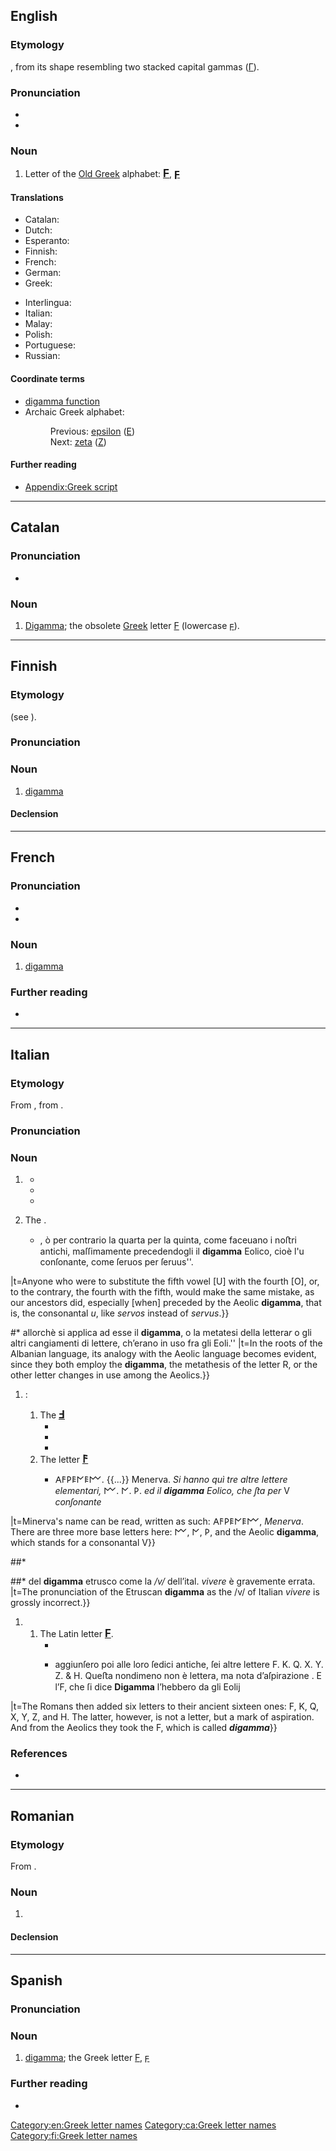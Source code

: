 {{also|Digamma}}
==English==
{{wikipedia}}

===Etymology===
{{prefix|en|di|gamma}}, from its shape resembling two stacked capital gammas ([[Γ]]).

===Pronunciation===
* {{IPA|en|/daɪˈɡæmə/}}
* {{rhymes|en|æmə|s=3}}

===Noun===
{{en-noun}}

# Letter of the [[w:Old Greek|Old Greek]] alphabet: <big><b>[[Ϝ]]</b></big>, <big><b>[[ϝ]]</b></big>

====Translations====
{{trans-top|letter of the Old Greek alphabet}}
* Catalan: {{t|ca|digamma|f}}
* Dutch: {{t|nl|digamma|m|f}}
* Esperanto: {{t+|eo|digamo}}
* Finnish: {{t+|fi|digamma}}
* French: {{t+|fr|digamma|m}}
* German: {{t+|de|Digamma|n}}
* Greek: {{t+|el|δίγαμμα|n}}
{{trans-mid}}
* Interlingua: {{t|ia|digamma}}
* Italian: {{t|it|digamma}}
* Malay: {{t|ms|digama}}
* Polish: {{t+|pl|digamma}}
* Portuguese: {{t|pt|digama|m}}
* Russian: {{t+|ru|дига́мма|f}}
{{trans-bottom}}

====Coordinate terms====
* [[digamma function]]
* Archaic Greek alphabet:
*: Previous: [[epsilon]] ([[Ε]])
*: Next: [[zeta]] ([[Ζ]])

====Further reading====
* [[Appendix:Greek script]]

[[Category:en:Greek letter names]]

----

==Catalan==

===Pronunciation===
* {{ca-IPA}}

===Noun===
{{ca-noun|f}}

# [[digamma#English|Digamma]]; the obsolete [[Appendix:Greek script|Greek]] letter [[Ϝ]] (lowercase [[ϝ]]).

[[Category:ca:Greek letter names]]

----

==Finnish==
{{wikipedia|lang=fi}}

===Etymology===
{{internationalism|fi}} (see {{cog|en|digamma}}).

===Pronunciation===
{{fi-pronunciation}}

===Noun===
{{fi-noun}}

# [[#English|digamma]]

====Declension====
{{fi-decl-kala|digamm|||a}}

[[Category:fi:Greek letter names]]

----

==French==

===Pronunciation===
* {{fr-IPA}}
* {{audio|fr|LL-Q150 (fra)-WikiLucas00-digamma.wav|Audio}}

===Noun===
{{fr-noun|m|#}}

# [[#English|digamma]] {{gloss|Greek letter}}

===Further reading===
* {{R:TLFi}}

{{C|fr|Greek letter names}}

----

==Italian==

===Etymology===
From {{bor|it|la|digamma}}, from {{der|it|grc|δίγαμμα|lit=double [[gamma]]}}.

===Pronunciation===
{{it-pr|digàmma}}

===Noun===
{{it-noun|m|#}}
{{wikipedia|lang=it}}
# {{l|en|digamma}} {{gl|Old Greek letter <big>'''[[Ϝ]]'''</big>, <big>'''[[ϝ]]'''</big>}}
#* {{quote-book
|it
|year=1734
|author=Giovanni Stefano Granara
|title=Dell’antichità ed origine di Roma - Dissertazione istorica
|url=https://books.google.it/books?id=X7JWD2vOuMEC&newbks=1&newbks_redir=0&hl=it&pg=PP7#v=onepage&q&f=false
|location=Venice
|publisher=Giammaria Lazzarone
|chapter=Capitolo ⅩⅩⅦ
|chapterurl=https://books.google.it/books?id=X7JWD2vOuMEC&newbks=1&newbks_redir=0&hl=it&pg=PA425#v=onepage&q&f=false
|page=428
|pageurl=https://books.google.it/books?id=X7JWD2vOuMEC&newbks=1&newbks_redir=0&hl=it&pg=PA428#v=onepage&q&f=false
|text=il '''digamma''' non ſolamente in vece dello ſpirito aſpro ſi usò, ma in vece uſoſſi eziandio di quello, che ''ſpirito dolce'' dir ſi potrebbe
|t=The '''digamma''' was not only used in place of the rough breathing, but it was also used in place of that which could be called ''smooth breathing''}}
#* {{quote-book
|it
|year=1800
|title=I dodici libri delle instituzioni oratorie - Tomo primo
|url=https://books.google.it/books?id=_H09AAAAcAAJ&newbks=1&newbks_redir=0&hl=it&pg=PA3#v=onepage&q&f=false
|original=Institutio oratoria
|by={{w|Quintilian|Marcus Fabius Quintilianus}}
|location=Vercelli
|chapter=Libro Ⅰ, Capo Ⅳ
|chapterurl=https://books.google.it/books?id=_H09AAAAcAAJ&newbks=1&newbks_redir=0&hl=it&pg=RA1-PA48#v=onepage&q&f=false
|page=51
|section=note (2)
|pageurl=https://books.google.it/books?id=_H09AAAAcAAJ&newbks=1&newbks_redir=0&hl=it&pg=RA1-PA51#v=onepage&q&f=false
|text=''Il '''digamma''' traea la ſua origine dal''  Vau ''de’ Fenici.''
|t=The '''digamma''' had its origin in the Phoenician ''waw''.}}
#* {{quote-book
|it
|year=1989
|author=Pierluigi Fiorini, transl.
|title=Lanfranco: da Pavia al Bec a Canterbury
|url=https://books.google.it/books?id=asATzdtUQ60C&newbks=1&newbks_redir=0&lpg=PA49&hl=it&pg=PA41#v=onepage&q&f=false
|location=Milan
|publisher=Editoriale Jaca Book Spa
|ISBN=88-16-40237-7
|original=Lanfranc of Bec
|by=Margaret Gibson
|chapter=Capitolo terzo: Lanfranco uomo di studio
|chapterurl=https://books.google.it/books?id=asATzdtUQ60C&newbks=1&newbks_redir=0&lpg=PA49&hl=it&pg=PA41#v=onepage&q&f=false
|page=49
|pageurl=https://books.google.it/books?id=asATzdtUQ60C&newbks=1&newbks_redir=0&lpg=PA49&hl=it&pg=PA49#v=onepage&q&f=false
|text=Gli si attribuisce una nota oscura sulla relazione tra il '''''digamma''''' (ϝ) greco e la ''v'' latina.
|t=One unclear note about the relation between Greek '''digamma''' (ϝ) and Latin ''v'' is attributed to him.}}
# {{lb|it|archaic|phonetics}} The {{l|en|semivowel}} {{IPAchar|/u̯/}}.
#* {{quote-book
|it
|year=1596
|author=Giovanni Battista Vangelista
|title=Discorsi grammaticali
|url=https://books.google.it/books?id=rbGkK09KcwEC&newbks=1&newbks_redir=0&hl=it&pg=PA1#v=onepage&q&f=false
|chapter=Della diffinitione, & diuiſione del barbariſmo, & del ſoleciſmo, & della deriuatione de i loro nomi
|chapterurl=https://books.google.it/books?id=rbGkK09KcwEC&newbks=1&newbks_redir=0&hl=it&pg=PA103-IA1#v=onepage&q&f=false
|page=106
|pageurl=https://books.google.it/books?id=rbGkK09KcwEC&newbks=1&newbks_redir=0&hl=it&pg=PA106#v=onepage&q&f=false
|text=''nel medeſimo errore caderebbe, chi poneſſe, ò la quinta vocale per la quarta {{...}}, ò per contrario la quarta per la quinta, come faceuano i noﬅri antichi, maſſimamente precedendogli il '''digamma''' Eolico, cioè l'u conſonante, come ſeruos per ſeruus''.
|t=Anyone who were to substitute the fifth vowel [U] with the fourth [O], or, to the contrary, the fourth with the fifth, would make the same mistake, as our ancestors did, especially [when] preceded by the Aeolic '''digamma''', that is, the consonantal ''u'', like ''servos'' instead of ''servus''.}}
#* {{quote-book
|it
|year=1831
|author=Giuseppe Crispi
|authorlink=Giuseppe Crispi
|title=Memoria sulla lingua albanese
|url=https://books.google.it/books?id=77FfAAAAcAAJ&newbks=1&newbks_redir=0&hl=it&pg=PA1#v=onepage&q&f=false
|location=Palermo
|page=27–28
|pageurl=https://books.google.it/books?id=77FfAAAAcAAJ&newbks=1&newbks_redir=0&hl=it&pg=PA28#v=onepage&q&f=false
|text=''nelle radici della lingua albanese rendesi manifesta l’analogia colla lingua eolica {{...}} allorchè si applica ad esse il '''digamma''', o la metatesi della lettera'' r '' o gli altri cangiamenti di lettere, ch’erano in uso fra gli Eoli.''
|t=In the roots of the Albanian language, its analogy with the Aeolic language becomes evident, since they both employ the '''digamma''', the metathesis of the letter R, or the other letter changes in use among the Aeolics.}}
# {{lb|it|obsolete}} {{n-g|A letter akin to digamma}}:
## The {{w|Claudian letters|Claudian letter}} <big>'''[[Ⅎ]]'''</big>
##* {{quote-book
|it
|year=1600
|author=Bernardo Davanzati Bostìchi, transl.
|authorlink=Bernardo Davanzati
|title=L'impero di Tiberio Cesare
|location=Florence
|publisher=Filippo Giunti
|url=https://books.google.it/books?id=wN_pqK6E7FwC&newbks=1&newbks_redir=0&hl=it&pg=PP5#v=onepage&q&f=false
|original=Annales
|by={{w|Tacitus|Publius Cornelius Tacitus}}
|chapter=Postille al testo
|trans-chapter=Marginalia
|chapterurl=https://books.google.it/books?id=wN_pqK6E7FwC&newbks=1&newbks_redir=0&hl=it&pg=PA176-IA1#v=onepage&q&f=false
|page=176
|pageurl=https://books.google.it/books?id=wN_pqK6E7FwC&newbks=1&newbks_redir=0&hl=it&pg=PA176-IA4#v=onepage&q&f=false
|section=Postilla 2. 34
|text=''a Claudio Imperadore non riuſcì d’aiutare di tre lettere il Romano. anzi furono sì ſcacciate, che non ci rimane notizia ſe non del '''digamma''' Eolico''
|t=Emperor Claudius did not manage to help Latin with the three letters. In fact, they were so adversed that no trace is left of them, except for the Aeolic '''digamma'''}}
##* {{quote-book
|it
|year=1625
|author=Antonio Agostini
|authorlink=Antonio Agustín y Albanell
|title=Dialoghi di D. Antonio Agostini Intorno alle Medaglie, Inſcrittioni, & altre Antichità
|url=https://books.google.it/books?id=h8qKov0pqd0C&newbks=1&newbks_redir=0&hl=it&pg=PP3#v=onepage&q&f=false
|chapter=Secondo dialogo - Annona
|page=70
|pageurl=https://books.google.it/books?id=h8qKov0pqd0C&newbks=1&newbks_redir=0&hl=it&pg=PA70#v=onepage&q&f=false
|text=A. Scriue Suetonio che l’Imperadore Tiberio Claudio aggiunſe certe lettere che mancauano alla pronuntia latina, ſi caua ciò dalle inſcrittioni dell’iﬅeſſo tempo, che vna d’eſſe in luogo della V, conſonante hà queﬅo vncino Ⅎ, ſi che ſcriuendo ''locauit'' metteuano LOCAℲIT.</br>B. Perchè ſi dice egli '''digamma'''?</br>A. Perchè la ſua figura è fatta di due gamme, che ſono la terza lettera de’ Greci, che ſi fa di queﬅa maniera Γ.
|t=- Suetonius writes that emperor Tiberius Claudius added some letters that the pronunciation of Latin lacked. It can be surmised by the inscriptions of that time that one of them, instead of the consonantal V, is this hooked Ⅎ, such that ''locavit'' is written LOCAℲIT.</br>- Why is it called '''digamma'''?</br>- Because it looks like two gammas, which are the third letter of the Greeks, which is written like this: Γ.}}
##* {{quote-book
|it
|year=1921
|author=Guido Fusinato
|title=Scritti giuridici - Volume primo
|url=https://books.google.it/books?id=AikwAQAAMAAJ&newbks=1&newbks_redir=0&hl=it&pg=PR3#v=onepage&q&f=false
|chapter=Capitolo sesto: I feziali negli ultimi tempi della repubblica e sotto l’impero 
|chapterurl=https://books.google.it/books?id=AikwAQAAMAAJ&newbks=1&newbks_redir=0&hl=it&pg=PA202#v=onepage&q&f=false
|page=206
|pageurl=https://books.google.it/books?id=AikwAQAAMAAJ&newbks=1&newbks_redir=0&hl=it&pg=PA206#v=onepage&q&f=false
|text=In quanto all’epoca di questa iscrizione, nessun dubbio. Lo dimostra anzitutto il '''digamma''' eolico che nella lapide si ritrova
|t=As for the time of this inscription, there's no doubt. It's proven firstly by the Aeolic '''digamma''' that can be found on the tombstone}}
## The {{w|Old Italic script|Old Italic}} letter <big>'''[[𐌅]]'''</big>
##* {{quote-book
|it
|year=1737
|year_published=1742
|author=Anton Maria Albizzini
|title=Difesa dell’alfabeto degli antichi toscani
|url=https://books.google.it/books?id=NtaqCDYFQXsC&newbks=1&newbks_redir=0&hl=it&pg=PR1#v=onepage&q&f=false
|page=ⅭⅩⅬⅨ–ⅭⅬ
|pageurl=https://books.google.it/books?id=NtaqCDYFQXsC&newbks=1&newbks_redir=0&hl=it&pg=PR150#v=onepage&q&f=false
|text=''ſi legge il nome di'' Minerva, ''così ſcritto'' {{...}} 𐌀𐌅𐌓𐌄𐌍𐌄𐌌. {{...}} Menerva. ''Si hanno quì tre altre lettere elementari,'' 𐌌. 𐌍. 𐌓. ''ed il '''digamma''' Eolico, che ﬅa per'' V ''conſonante''
|t=Minerva's name can be read, written as such: 𐌀𐌅𐌓𐌄𐌍𐌄𐌌, ''Menerva''. There are three more base letters here: 𐌌, 𐌍, 𐌓, and the Aeolic '''digamma''', which stands for a consonantal V}}
##* {{quote-book
|it
|year=1926
|title=Atti e memorie dell'Accademia di Agricoltura, Scienze e Lettere di Verona
|url=https://books.google.it/books?id=ahBkEAAAQBAJ&newbks=1&newbks_redir=0&lpg=PA14&hl=it&pg=PP5#v=onepage&q&f=false
|series=5
|volume=2
|publisher=La Tipografica Veronese
|location=Verona
|page=23
|pageurl=https://books.google.it/books?id=ahBkEAAAQBAJ&newbks=1&newbks_redir=0&lpg=PA14&hl=it&pg=PA23#v=onepage&q&f=false
|text=L’etrusco possedeva come l’umbro e l’osco la semivocale fricativa ''V'', indicata con un ''F'' = un '''digamma'''.
|t=Etruscan, like Umbrian and Oscan, had the fricative semivowel ''V'', marked with a ''F'', that is, a '''digamma'''.}}
##* {{quote-book
|it
|year=1997
|author=Massimo Pittau
|title=La lingua etrusca: grammatica e lessico
|url=https://books.google.it/books?id=ID1gDwAAQBAJ&newbks=1&newbks_redir=0&hl=it&pg=PA1#v=onepage&q&f=false
|chapter=Le consonanti
|page=59
|section=§ 20
|pageurl=https://books.google.it/books?id=ID1gDwAAQBAJ&newbks=1&newbks_redir=0&lpg=PA59&hl=it&pg=PA59#v=onepage&q&f=false
|text=La pronunzia {{...}} del '''digamma''' etrusco come la ''/v/'' dell’ital. ''vivere'' è gravemente errata.
|t=The pronunciation of the Etruscan '''digamma''' as the /v/ of Italian ''vivere'' is grossly incorrect.}}
## The Latin letter <big>'''[[F]]'''</big>.
##* {{quote-book
|it
|year=1600
|author=Bartolomeo Dionigi, transl.
|title=Historia delle vite dei pontefici
|url=https://books.google.it/books?id=TEMNeaRPeYoC&newbks=1&newbks_redir=0&hl=it&pg=RA4-PA1#v=onepage&q&f=false
|original=Liber de vita Christi ac omnium pontificum
|by={{w|Bartolomeo Platina}}
|chapter=Sisto 	Ⅴ. Pont. ⅭⅭⅩⅩⅩⅠ
|trans-chapter=Sixtus Ⅴ, 231<sup>st</sup> Pope
|chapterurl=https://books.google.it/books?id=TEMNeaRPeYoC&newbks=1&newbks_redir=0&hl=it&pg=RA4-PA312#v=onepage&q&f=false
|page=318
|pageurl=https://books.google.it/books?id=TEMNeaRPeYoC&newbks=1&newbks_redir=0&hl=it&pg=RA4-PA318-IA1#v=onepage&q&f=false
|text=''ma à me ſi fà malageuole à credere, che Claudio ritrouaſſe la lettera F, percioche di eſſa ne fa mentione Cicerone, che fu molti anni auanti, che fuſie Claudio, anzi egli nel nono libro delle lettere ſcritte ad Attico nomina la ſua villa Formiana. Digamma, perche ella cominciaua dalla lettera F, la quale viene detta '''digamma''', eſſendo che paia che ne figuri due Γ''
|t=But it's hard for me to believe that Claudius discovered the letter F, since it's mentioned by Cicero, who lived many years before Claudius, [and] before him, in the ninth book of the letters written to Atticus, names his villa Formiana [as] ''Digamma'', because it['s name] started with the letter F, which is called '''digamma''', due to it seemingly being made of two Γ}}
##* {{quote-book
|it
|year=1680
|author=Francesco Baldelli, transl.
|title=De gli inventori delle cose
|url=https://books.google.it/books?id=jL0rAQAAMAAJ&newbks=1&newbks_redir=0&hl=it&pg=PP9#v=onepage&q&f=false
|original=De inventoribus
|by={{w|Polydore Vergil}}
|chapter=Cap. Ⅵ. Chi fu il primo che trouò le lettere ò che le recò nel Lazio, e dell’accreſciuto numero di eſse, e della varietà, della forza, e del ſuono
|trans-chapter=Chapter 6: Who was the first one to discover the letters, or that brought them to Latium; on their growing number, and on the variety of the strength and sound
|chapterurl=https://books.google.it/books?id=jL0rAQAAMAAJ&newbks=1&newbks_redir=0&hl=it&pg=PA21#v=onepage&q&f=false
|page=24
|pageurl=https://books.google.it/books?id=jL0rAQAAMAAJ&newbks=1&newbks_redir=0&hl=it&pg=PA24#v=onepage&q&f=false
|text=i Latini {{...}} aggiunſero poi alle loro ſedici antiche, ſei altre lettere F. K. Q. X. Y. Z. & H. Queﬅa nondimeno non è lettera, ma nota d’aſpirazione . E l’F, che ſi dice '''Digamma''' l’hebbero da gli Eolij
|t=The Romans then added six letters to their ancient sixteen ones: F, K, Q, X, Y, Z, and H. The latter, however, is not a letter, but a mark of aspiration. And from the Aeolics they took the F, which is called '''''digamma'''''}}

===References===
* {{R:it:Trec}}

{{C|it|Greek letter names}}

----

==Romanian==

===Etymology===
From {{bor|ro|fr|digamma}}.

===Noun===
{{ro-noun|f|-}}

# {{l|en|digamma}}

====Declension====
{{ro-noun-f|pl=-|def=digammaua|n=sg}}

----

==Spanish==

===Pronunciation===
{{es-IPA}}

===Noun===
{{es-noun|f}}

# [[#English|digamma]]; the Greek letter [[Ϝ]], [[ϝ]]

===Further reading===
* {{R:es:DRAE}}

{{C|es|Greek letter names}}